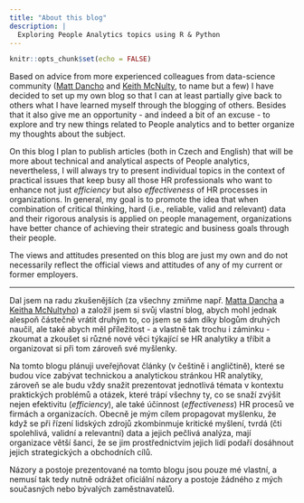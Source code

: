```yaml
---
title: "About this blog"
description: |
  Exploring People Analytics topics using R & Python
---
```


```r
knitr::opts_chunk$set(echo = FALSE)
```

Based on advice from more experienced colleagues from data-science community ([Matt Dancho](https://www.linkedin.com/in/mattdancho/) and [Keith McNulty](https://www.linkedin.com/in/keith-mcnulty/), to name but a few) I have decided to set up my own blog so that I can at least partially give back to others what I have learned myself through the blogging of others. Besides that it also give me an opportunity - and indeed a bit of an excuse - to explore and try new things related to People analytics and to better organize my thoughts about the subject.

On this blog I plan to publish articles (both in Czech and English) that will be more about technical and analytical aspects of People analytics, nevertheless, I will always try to present individual topics in the context of practical issues that keep busy all those HR professionals who want to enhance not just *efficiency* but also *effectiveness* of HR processes in organizations. In general, my goal is to promote the idea that when combination of critical thinking, hard (i.e., reliable, valid and relevant) data and their rigorous analysis is applied on people management, organizations have better chance of achieving their strategic and business goals through their people.

The views and attitudes presented on this blog are just my own and do not necessarily reflect the official views and attitudes of any of my current or former employers.

---

Dal jsem na radu zkušenějších (za všechny zmiňme např. [Matta Dancha](https://www.linkedin.com/in/mattdancho/) a [Keitha McNultyho](https://www.linkedin.com/in/keith-mcnulty/)) a založil jsem si svůj vlastní blog, abych mohl jednak alespoň částečně vrátit druhým to, co jsem se sám díky blogům druhých naučil, ale také abych měl příležitost - a vlastně tak trochu i záminku - zkoumat a zkoušet si různé nové věci týkající se HR analytiky a tříbit a organizovat si při tom zároveň své myšlenky.

Na tomto blogu plánuji uveřejňovat články (v češtině i angličtině), které se budou více zabývat technickou a analytickou stránkou HR analytiky, zároveň se ale budu vždy snažit prezentovat jednotlivá témata v kontextu praktických problémů a otázek, které trápí všechny ty, co se snaží zvýšit nejen efektivitu (*efficiency*), ale také účinnost (*effectiveness*) HR procesů ve firmách a organizacích. Obecně je mým cílem propagovat myšlenku, že když se při řízení lidských zdrojů zkombinmuje kritické myšlení, tvrdá (čti spolehlivá, validní a relevantní) data a jejich pečlivá analýza, mají organizace větší šanci, že se jim prostřednictvím jejich lidí podaří dosáhnout jejich strategických a obchodních cílů. 

Názory a postoje prezentované na tomto blogu jsou pouze mé vlastní, a nemusí tak tedy nutně odrážet oficiální názory a postoje žádného z mých současných nebo bývalých zaměstnavatelů.